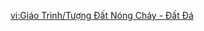 {{Tutorial
|title    = Eroding Avatar of Lava
|subtitle = New Entry
|type     = Enemies
|icon     = Icon Tutorial Monster.png
|about    = Eroding Avatar of Lava
|image1   = Tutorial Eroding Avatar of Earth.png
|text1    = A strange monster that needs to constantly absorb thermal energy to survive. However, it seems to damage itself should it absorb too much. After you {{Color|help|use Pyro attacks}} to cause it to fully enter an Overburn state, it will rapidly disintegrate.
|sort     = 2667
}}

[[vi:Giáo Trình/Tượng Đất Nóng Chảy - Đất Đá]]